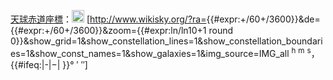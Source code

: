 <includeonly><span id="coordinates" class="plainlinks nourlexpansion">[[天球坐标系统|天球赤道座標]]：[[File:Jupiter and moon.png|20px|link=|星圖]] [http://www.wikisky.org/?ra={{#expr:{{trim|{{{1}}}}}+{{trim|{{{2}}}}}/60+{{trim|{{{3}}}}}/3600}}&de={{#expr:{{trim|{{{4|+}}}}}{{trim|{{{5}}}}}+{{trim|{{{4|+}}}}}{{trim|{{{6}}}}}/60+{{trim|{{{4|+}}}}}{{trim|{{{7}}}}}/3600}}&zoom={{#expr:ln{{{8|100000}}}/ln10+1 round 0}}&show_grid=1&show_constellation_lines=1&show_constellation_boundaries=1&show_const_names=1&show_galaxies=1&img_source=IMG_all {{trim|{{{1}}}}}<sup>h</sup> {{trim|{{{2}}}}}<sup>m</sup> {{trim|{{{3}}}}}<sup>s</sup>，{{#ifeq:{{trim|{{{4}}}}}|-|−|{{trim|{{{4}}}}} }}{{trim|{{{5}}}}}° {{trim|{{{6}}}}}′ {{trim|{{{7}}}}}″]</span></includeonly><noinclude>{{documentation}}</noinclude>